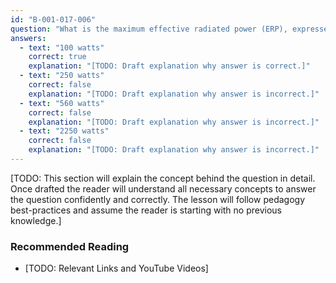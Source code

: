 ```yaml
---
id: "B-001-017-006"
question: "What is the maximum effective radiated power (ERP), expressed as peak envelope power (PEP), the holder of an Amateur Radio Operator Certificate with Advanced Qualification may use on 60 metres?"
answers:
  - text: "100 watts"
    correct: true
    explanation: "[TODO: Draft explanation why answer is correct.]"
  - text: "250 watts"
    correct: false
    explanation: "[TODO: Draft explanation why answer is incorrect.]"
  - text: "560 watts"
    correct: false
    explanation: "[TODO: Draft explanation why answer is incorrect.]"
  - text: "2250 watts"
    correct: false
    explanation: "[TODO: Draft explanation why answer is incorrect.]"
---
```


[TODO: This section will explain the concept behind the question in detail. Once drafted the reader will understand all necessary concepts to answer the question confidently and correctly. The lesson will follow pedagogy best-practices and assume the reader is starting with no previous knowledge.]

### Recommended Reading

- [TODO: Relevant Links and YouTube Videos]

